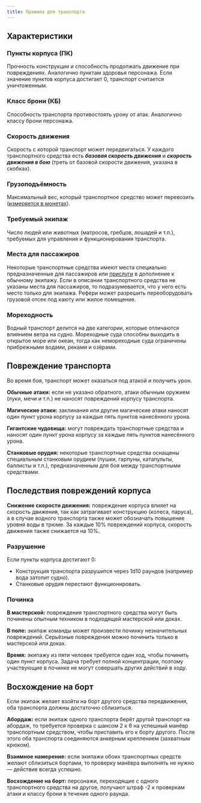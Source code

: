 ```yaml
---
title: Правила для транспорта
---
```


## Характеристики

### Пункты корпуса (ПК)

Прочность конструкции и способность продолжать движение при повреждениях. Аналогично пунктам здоровья персонажа. Если значение пунктов корпуса достигает 0, транспорт считается уничтоженным.

### Класс брони (КБ)

Способность транспорта противостоять урону от атак. Аналогично классу брони персонажа.

### Скорость движения

Скорость с которой транспорт может передвигаться. У каждого транспортного средства есть _**базовая скорость движения**_ и _**скорость движения в бою**_ (треть от базовой скорости движения, указана в скобках).

### Грузоподъёмность

Максимальный вес, который транспортное средство может перевозить ([измеряется в монетах](/adventures/adventuring/time-weight-and-movement#вес-монеты)).

### Требуемый экипаж

Число людей или животных (матросов, гребцов, лошадей и т.п.), требуемых для управления и функционирования транспорта.

### Места для пассажиров

Некоторые транспортные средства имеют места специально предназначенные для пассажиров или [прислуги](/characters/advancement/wealth#прислужники) в дополнение к обычному экипажу. Если в описании транспортного средства не указаны места для пассажиров, то подразумевается, что у него есть место только для экипажа. Рефери может разрешить переоборудовать грузовой отсек под каюту или жилое помещение.

### Мореходность

Водный транспорт делится на две категории, которые отличаются влиянием ветра на судно. Мореходные суда способны выходить в открытое море или океан, тогда как немореходные суда ограничены прибрежными водами, реками и озёрами.

## Повреждение транспорта

Во время боя, транспорт может оказаться под атакой и получить урон.

**Обычные атаки:** если не указано обратного, атаки обычным оружием (луки, мечи и т.п.) не наносят повреждений корпусу транспорта.

**Магические атаки:** заклинания или другие магические атаки наносят один пункт урона корпусу за каждые пять пунктов нанесённого урона.

**Гигантские чудовища:** могут повреждать транспортные средства и наносят один пункт урона корпусу за каждые пять пунктов нанесённого урона.

**Станковые орудия:** некоторые транспортные средства оснащены специальным станковым орудием (пушки, гарпуны, катапульты, баллисты и т.п.), предназначенным для боя между транспортными средствами.

## Последствия повреждений корпуса

**Снижение скорости движения:** повреждение корпуса влияет на скорость движения, так как затрагивает конструкцию (колеса, паруса), а в случае водного транспорта также может обозначать повышение уровня воды в трюме. За каждые 10% повреждений корпуса, скорость движения также снижается на 10%.

### Разрушение

Если пункты корпуса достигают 0:

- Конструкция транспорта разрушится через 1d10 раундов (например вода затопит судно).
- Станковые орудия перестают функционировать.

### Починка

**В мастерской:** повреждения транспортного средства могут быть починены опытным техником в подходящей мастерской или доках.

**В поле:** экипаж команды может произвести починку незначительных повреждений. Серьёзные повреждения можно починить только в мастерской или доках.

**Время:** экипажу из пяти человек требуется один ход, чтобы починить один пункт корпуса. Задача требует полной концентрации, поэтому участвующие в починке не могут совершать других действий в ходу.

## Восхождение на борт

Если экипаж желает взойти на борт другого средства передвижения, оба транспорта должны достаточно сблизиться.

**Абордаж:** если экипаж одного транспорта берёт другой транспорт на абордаж, то требуется проверка с шансом 2 к 6 на успешный манёвр транспортным средством, чтобы приставить его к борту другого. После этого оба транспорта соединяются анкерным креплением (захватным крюком).

**Взаимное намерение:** если экипажи обоих транспортных средств желают сблизиться бортами, то проверку манёвра выполнять не нужно — действие всегда успешно.

**Восхождение на борт:** персонажи, переходящие с одного транспортного средства на другое, получают штраф -2 к проверкам атаки и классу брони в течение одного раунда.
